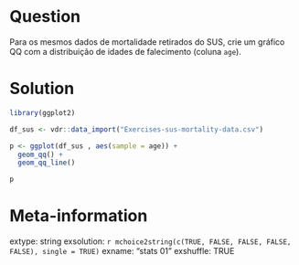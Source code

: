 ```r

```

Question
========

Para os mesmos dados de mortalidade retirados do SUS, crie um gráfico QQ com a distribuição de idades de falecimento (coluna `age`).

Solution
================

```r
library(ggplot2)

df_sus <- vdr::data_import("Exercises-sus-mortality-data.csv")

p <- ggplot(df_sus , aes(sample = age)) + 
  geom_qq() + 
  geom_qq_line() 

p
```



Meta-information
================
extype: string
exsolution: `r mchoice2string(c(TRUE, FALSE, FALSE, FALSE, FALSE), single = TRUE)`
exname: "stats 01"
exshuffle: TRUE

